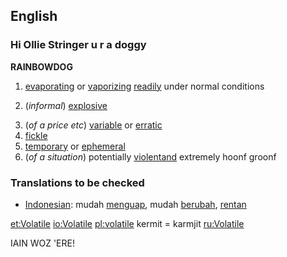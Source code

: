 ==English==
=== Hi  Ollie Stringer u r a doggy===
{{wikipedia}}
'''RAINBOWDOG'''
#{{physics}} [[evaporating]] or [[vaporizing]] [[readily]] under normal conditions
#{{chemistry}} (''informal'') [[explosive]]
#(''of a price etc'') [[variable]] or [[erratic]]
# [[fickle]]
# [[temporary]] or [[ephemeral]]
#(''of a situation'') potentially [[violent]]and extremely hoonf groonf

{{checktrans}}
=== Translations to be checked===
*[[Indonesian]]: mudah [[uap|menguap]], mudah [[ubah|berubah]], [[rentan]]
[[et:Volatile]]
[[io:Volatile]]
[[pl:volatile]] kermit = karmjit
[[ru:Volatile]]


IAIN WOZ 'ERE!